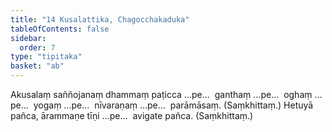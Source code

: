 ```yaml
---
title: "14 Kusalattika, Chagocchakaduka"
tableOfContents: false
sidebar:
  order: 7
type: "tipitaka"
basket: "ab"
---
```



<DynamicBreadcrumb />

<Division number="30">

<Paragraph number="73">
Akusalaṃ saññojanaṃ dhammaṃ paṭicca …pe…  ganthaṃ …pe…  oghaṃ …pe…  yogaṃ …pe…  nīvaraṇaṃ …pe…  parāmāsaṃ. (Saṃkhittaṃ.)
</Paragraph>

<Paragraph number="74">
Hetuyā pañca, ārammaṇe tīṇi …pe…  avigate pañca. (Saṃkhittaṃ.)
</Paragraph>
</Division>